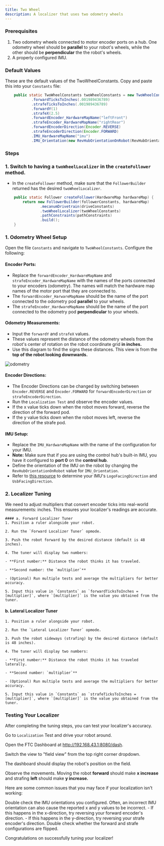 ```yaml
---
title: Two Wheel
description: A localizer that uses two odometry wheels
---
```



### Prerequisites
1. Two odometry wheels connected to motor encoder ports on a hub. One odometry wheel should be **parallel** to your robot's wheels, while the other should be **perpendicular** the the robot's wheels. 
2. A properly configured IMU. 

### Default Values

These are the default values of the TwoWheelConstants. Copy and paste this into your `Constants` file:

```java title="Constants.java"
    public static TwoWheelConstants twoWheelConstants = new TwoWheelConstants()
            .forwardTicksToInches(.001989436789)
            .strafeTicksToInches(.001989436789)
            .forwardY(1)
            .strafeX(2.5)
            .forwardEncoder_HardwareMapName("leftFront")
            .strafeEncoder_HardwareMapName("rightRear")
            .forwardEncoderDirection(Encoder.REVERSE)
            .strafeEncoderDirection(Encoder.FORWARD)
            .IMU_HardwareMapName("imu")
            .IMU_Orientation(new RevHubOrientationOnRobot(RevHubOrientationOnRobot.LogoFacingDirection.UP, RevHubOrientationOnRobot.UsbFacingDirection.LEFT));
```

### Steps

### 1. Switch to having a `twoWheelLocalizer` in the `createFollower` method.
- In the `createFollower` method, make sure that the `FollowerBuilder` returned has the desired `twoWheelLocalizer`.
```java title="twoWheelLocalizer.java"
    public static Follower createFollower(HardwareMap hardwareMap) {
        return new FollowerBuilder(followerConstants, hardwareMap)
                .mecanumDrivetrain(driveConstants)
                .twoWheelLocalizer(twoWheelConstants)
                .pathConstraints(pathConstraints)
                .build();
    }
```    

### 1. Odometry Wheel Setup
Open the file `Constants` and navigate to `TwoWheelConstants`. Configure the following:

#### Encoder Ports:
- Replace the `forwardEncoder_HardwareMapName` and `strafeEncoder_HardwareMapName` with the names of the ports connected to your encoders (odometry).
The names will match the hardware map names of the motor port that they are connected to.
- The `forwardEncoder_HarwareMapName` should be the name of the port connected to the odometry pod **parallel** to your wheels. 
- The `strafeEncoder_HardwareMapName` should be the name of the port connected to the odometry pod **perpendicular** to your wheels.

#### Odometry Measurements:
- Input the `forwardY` and `strafeX` values.
- These values represent the distance of the odometry wheels from the robot's center of rotation on the robot coordinate grid **in inches.**
- Use this diagram to find the signs these distances. This view is from the **top of the robot looking downwards.**

![odometry](public/docs/odometry.png)

#### Encoder Directions:
- The Encoder Directions can be changed by switching between `Encoder.REVERSE` and `Encoder.FORWARD` for `forwardEncoderDirection` or `strafeEncoderDirection`.
- Run the `Localization Test` and observe the encoder values. 
- If the x value ticks down when the robot moves forward, reverse the direction of the forward pod.
- If the y value ticks down when the robot moves left, reverse the direction of the strafe pod.
#### IMU Setup:
- Replace the `IMU_HardwareMapName` with the name of the configuration for your IMU.
- **Note:** Make sure that if you are using the control hub's built-in IMU, you have it configured to **port 0** on the **control hub**.
- Define the orientation of the IMU on the robot by changing the `RevHubOrientationOnRobot` value for `IMU_Orientation`. 
- Refer to [this resource](https://ftc-docs.firstinspires.org/en/latest/programming_resources/imu/imu.html?highlight=imu#physical-hub-mounting) to determine your IMU's `LogoFacingDirection` and `UsbFacingDirection`.

### 2. Localizer Tuning
We need to adjust multipliers that convert encoder ticks into real-world measurements: inches. This ensures your localizer's readings are accurate.

    #### a. Forward Localizer Tuner
    1. Position a ruler alongside your robot.

    2. Run the `Forward Localizer Tuner` opmode. 

    3. Push the robot forward by the desired distance (default is 48 inches).

    4. The tuner will display two numbers:

    - **First number:** Distance the robot thinks it has traveled.

    - **Second number: the `multiplier`**

    - (Optional) Run multiple tests and average the multipliers for better accuracy.

    5. Input this value in `Constants` as `forwardTicksToInches = [multiplier]`, where `[multiplier]` is the value you obtained from the tuner.

#### b. Lateral Localizer Tuner
    1. Position a ruler alongside your robot.

    2. Run the `Lateral Localizer Tuner` opmode.

    3. Push the robot sideways (strafing) by the desired distance (default is 48 inches).

    4. The tuner will display two numbers:

    - **First number:** Distance the robot thinks it has traveled laterally.

    - **Second number: `multiplier`**

    - (Optional) Run multiple tests and average the multipliers for better accuracy.

    5. Input this value in `Constants` as `strafeTicksToInches = [multiplier]`, where `[multiplier]` is the value you obtained from the tuner.

### Testing Your Localizer
After completing the tuning steps, you can test your localizer's accuracy.

Go to `Localization` Test and drive your robot around.

Open the FTC Dashboard at http://192.168.43.1:8080/dash.

Switch the view to "field view" from the top right corner dropdown.

The dashboard should display the robot's position on the field.

Observe the movements. Moving the robot **forward** should make **x increase** and strafing **left** should make **y increase.**

Here are some common issues that you may face if your localization isn't working: 

<Accordions type="single">
    <Accordion title="Heading is very off / moving the robot forward causes the heading to change dramatically">
        Double check the IMU orientations you configured. Often, an incorrect IMU orientation can also cause the reported x and y values to be incorrect. 
    </Accordion>
    <Accordion title="The reported x or y values are the opposite of what it should be">
        - If this happens in the x-direction, try reversing your forward encoder's direction. 
        - If this happens in the y-direction, try reversing your strafe encoder's direction. 
    </Accordion>
    <Accordion title="The x and y values are flipped">
        Double check whether the forward and strafe configurations are flipped. 
    </Accordion>
</Accordions>

Congratulations on successfully tuning your localizer!